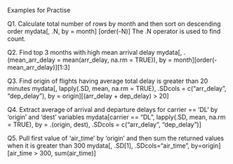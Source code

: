 

Examples for Practise

Q1. Calculate total number of rows by month and then sort on descending order
mydata[, .N, by = month] [order(-N)]
The .N operator is used to find count.

Q2. Find top 3 months with high mean arrival delay
mydata[, .(mean_arr_delay = mean(arr_delay, na.rm = TRUE)), by = month][order(-mean_arr_delay)][1:3]

Q3. Find origin of flights having average total delay is greater than 20 minutes
mydata[, lapply(.SD, mean, na.rm = TRUE), .SDcols = c("arr_delay", "dep_delay"), by = origin][(arr_delay + dep_delay) > 20]

Q4.  Extract average of arrival and departure delays for carrier == 'DL' by 'origin' and 'dest' variables
mydata[carrier == "DL",
        lapply(.SD, mean, na.rm = TRUE),
        by = .(origin, dest),
        .SDcols = c("arr_delay", "dep_delay")]

Q5. Pull first value of 'air_time' by 'origin' and then sum the returned values when it is greater than 300
mydata[, .SD[1], .SDcols="air_time", by=origin][air_time > 300, sum(air_time)]
